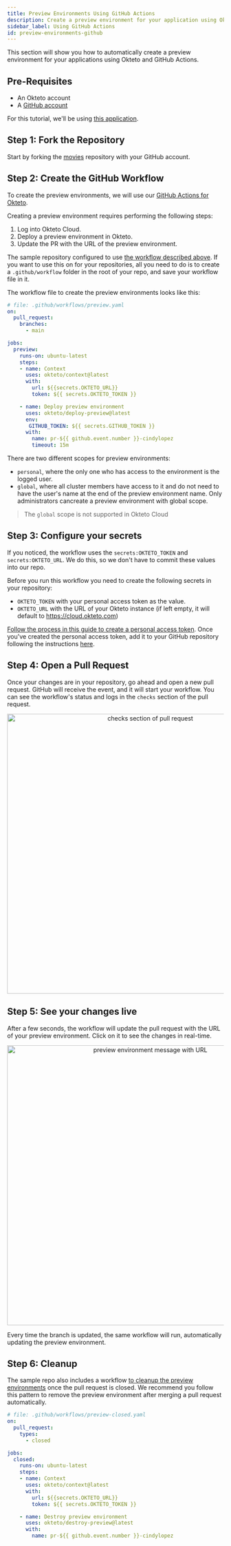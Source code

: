 ```yaml
---
title: Preview Environments Using GitHub Actions
description: Create a preview environment for your application using Okteto and GitHub Actions
sidebar_label: Using GitHub Actions
id: preview-environments-github
---
```



This section will show you how to automatically create a preview environment for your applications using Okteto and GitHub Actions.

## Pre-Requisites
- An Okteto account
- A [GitHub account](https://github.com)

For this tutorial, we'll be using [this application](https://github.com/okteto/movies).

## Step 1: Fork the Repository

Start by forking the [movies](https://github.com/okteto/movies) repository with your GitHub account.

## Step 2: Create the GitHub Workflow

To create the preview environments, we will use our [GitHub Actions for Okteto](https://github.com/okteto/actions).

Creating a preview environment requires performing the following steps:

1. Log into Okteto Cloud.
1. Deploy a preview environment in Okteto.
1. Update the PR with the URL of the preview environment.

The sample repository configured to use [the workflow described above](https://github.com/okteto/movies/blob/main/.github/workflows/preview.yaml).
If you want to use this on for your repositories, all you need to do is to create a `.github/workflow` folder in the root of your repo, and save your workflow file in it.

The workflow file to create the preview environments looks like this:

```yaml
# file: .github/workflows/preview.yaml
on:
  pull_request:
    branches:
      - main

jobs:
  preview:
    runs-on: ubuntu-latest
    steps:
    - name: Context
      uses: okteto/context@latest
      with:
        url: ${{secrets.OKTETO_URL}}
        token: ${{ secrets.OKTETO_TOKEN }}

    - name: Deploy preview environment
      uses: okteto/deploy-preview@latest
      env:
       GITHUB_TOKEN: ${{ secrets.GITHUB_TOKEN }}
      with:
        name: pr-${{ github.event.number }}-cindylopez
        timeout: 15m
```

There are two different scopes for preview environments:
-  `personal`, where the only one who has access to the environment is the logged user.
-  `global`, where all cluster members have access to it and do not need to have the user's name at the end of the preview environment name. Only  administrators cancreate a preview environment with global scope.

> The `global` scope is not supported in Okteto Cloud

## Step 3: Configure your secrets

If you noticed, the workflow uses the `secrets:OKTETO_TOKEN` and `secrets:OKTETO_URL`. We do this, so we don't have to commit these values into our repo. 

Before you run this workflow you need to create the following secrets in your repository:

- `OKTETO_TOKEN` with your personal access token as the value.
- `OKTETO_URL` with the URL of your Okteto instance (if left empty, it will default to https://cloud.okteto.com)

[Follow the process in this guide to create a personal access token](https://okteto.com/docs/cloud/personal-access-tokens/). Once you've created the personal access token, add it to your GitHub repository following the instructions [here](https://docs.github.com/en/actions/security-guides/encrypted-secrets#creating-encrypted-secrets-for-a-repository). 

## Step 4: Open a Pull Request

Once your changes are in your repository, go ahead and open a new pull request. GitHub will receive the event, and it will start your workflow. You can see the workflow's status and logs in the `checks` section of the pull request.

<p align="center"><Image src="/docs/cloud/preview-environments/images/check.png"alt="checks section of pull request" width="650" /></p>

## Step 5: See your changes live

After a few seconds, the workflow will update the pull request with the URL of your preview environment. Click on it to see the changes in real-time.

<p align="center"><Image src="/docs/cloud/preview-environments/images/message.png" alt="preview environment message with URL" width="650" /></p>

Every time the branch is updated, the same workflow will run, automatically updating the preview environment.

## Step 6: Cleanup

The sample repo also includes a workflow [to cleanup the preview environments](https://github.com/okteto/movies/blob/main/.github/workflows/preview-closed.yaml) once the pull request is closed. We recommend you follow this pattern to remove the preview environment after merging a pull request automatically.

```yaml
# file: .github/workflows/preview-closed.yaml
on:
  pull_request:
    types:
      - closed

jobs:
  closed:
    runs-on: ubuntu-latest
    steps:
    - name: Context
      uses: okteto/context@latest
      with:
        url: ${{secrets.OKTETO_URL}}
        token: ${{ secrets.OKTETO_TOKEN }}

    - name: Destroy preview environment
      uses: okteto/destroy-preview@latest
      with:
        name: pr-${{ github.event.number }}-cindylopez
```
